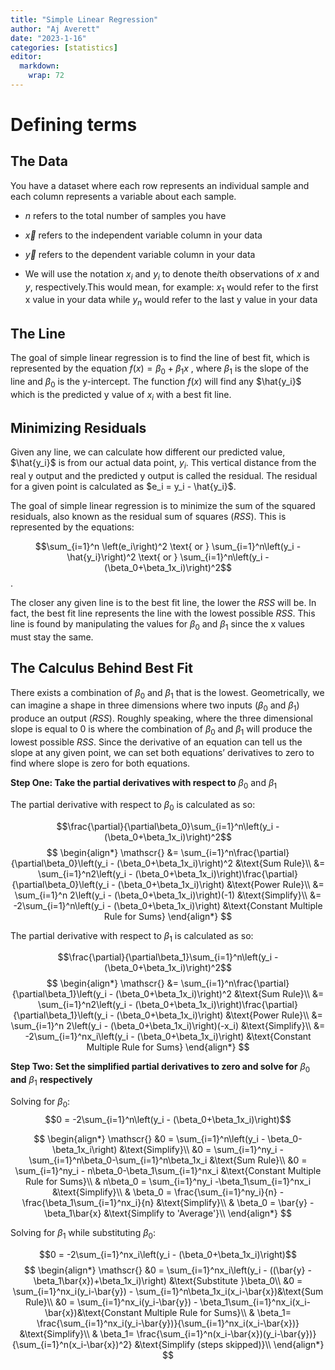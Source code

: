 ```yaml
---
title: "Simple Linear Regression"
author: "Aj Averett"
date: "2023-1-16"
categories: [statistics]
editor: 
  markdown: 
    wrap: 72
---
```


# Defining terms

## The Data

You have a dataset where each row represents an individual sample and
each column represents a variable about each sample.

-   $n$ refers to the total number of samples you have

-   $\vec{x}$ refers to the independent variable column in your data

-   $\vec{y}$ refers to the dependent variable column in your data

-   We will use the notation $x_i$ and $y_i$ to denote the$i$th
    observations of $x$ and $y$, respectively.This would mean, for
    example: $x_1$ would refer to the first x value in your data while
    $y_n$ would refer to the last y value in your data

## The Line

The goal of simple linear regression is to find the line of best fit,
which is represented by the equation $f(x)=\beta_0+\beta_1x$ , where
$\beta_1$ is the slope of the line and $\beta_0$ is the y-intercept. The
function $f(x)$ will find any $\hat{y_i}$ which is the predicted y value
of $x_i$ with a best fit line.

## Minimizing Residuals

Given any line, we can calculate how different our predicted value,
$\hat{y_i}$ is from our actual data point, $y_i$. This vertical distance
from the real y output and the predicted y output is called the
residual. The residual for a given point is calculated as
$e_i = y_i - \hat{y_i}$.

The goal of simple linear regression is to minimize the sum of the
squared residuals, also known as the residual sum of squares ($RSS$).
This is represented by the equations:

$$\sum_{i=1}^n \left(e_i\right)^2 \text{ or } \sum_{i=1}^n\left(y_i - \hat{y_i}\right)^2 \text{ or } \sum_{i=1}^n\left(y_i - (\beta_0+\beta_1x_i)\right)^2$$.

The closer any given line is to the best fit line, the lower the $RSS$
will be. In fact, the best fit line represents the line with the lowest
possible $RSS$. This line is found by manipulating the values for
$\beta_0$ and $\beta_1$ since the x values must stay the same.

## The Calculus Behind Best Fit

There exists a combination of $\beta_0$ and $\beta_1$ that is the
lowest. Geometrically, we can imagine a shape in three dimensions where
two inputs ($\beta_0$ and $\beta_1$) produce an output ($RSS$). Roughly
speaking, where the three dimensional slope is equal to 0 is where the
combination of $\beta_0$ and $\beta_1$ will produce the lowest possible
$RSS$. Since the derivative of an equation can tell us the slope at any
given point, we can set both equations' derivatives to zero to find
where slope is zero for both equations.

**Step One: Take the partial derivatives with respect to** $\beta_0$ and
$\beta_1$

The partial derivative with respect to $\beta_0$ is calculated as so:

$$\frac{\partial}{\partial\beta_0}\sum_{i=1}^n\left(y_i - (\beta_0+\beta_1x_i)\right)^2$$
$$
\begin{align*}
\mathscr{}
&= \sum_{i=1}^n\frac{\partial}{\partial\beta_0}\left(y_i - (\beta_0+\beta_1x_i)\right)^2  &\text{Sum Rule}\\
&= \sum_{i=1}^n2\left(y_i - (\beta_0+\beta_1x_i)\right)\frac{\partial}{\partial\beta_0}\left(y_i - (\beta_0+\beta_1x_i)\right) &\text{Power Rule}\\
&= \sum_{i=1}^n 2\left(y_i - (\beta_0+\beta_1x_i)\right)(-1) &\text{Simplify}\\
&= -2\sum_{i=1}^n\left(y_i - (\beta_0+\beta_1x_i)\right) &\text{Constant Multiple Rule for Sums}
\end{align*}
$$

The partial derivative with respect to $\beta_1$ is calculated as so:

$$\frac{\partial}{\partial\beta_1}\sum_{i=1}^n\left(y_i - (\beta_0+\beta_1x_i)\right)^2$$
$$
\begin{align*}
\mathscr{}
&= \sum_{i=1}^n\frac{\partial}{\partial\beta_1}\left(y_i - (\beta_0+\beta_1x_i)\right)^2  &\text{Sum Rule}\\
&= \sum_{i=1}^n2\left(y_i - (\beta_0+\beta_1x_i)\right)\frac{\partial}{\partial\beta_1}\left(y_i - (\beta_0+\beta_1x_i)\right) &\text{Power Rule}\\
&= \sum_{i=1}^n 2\left(y_i - (\beta_0+\beta_1x_i)\right)(-x_i) &\text{Simplify}\\
&= -2\sum_{i=1}^nx_i\left(y_i - (\beta_0+\beta_1x_i)\right) &\text{Constant Multiple Rule for Sums}
\end{align*}
$$

**Step Two: Set the simplified partial derivatives to zero and solve
for** $\beta_0$ **and** $\beta_1$ **respectively**

Solving for $\beta_0$:
$$0 = -2\sum_{i=1}^n\left(y_i - (\beta_0+\beta_1x_i)\right)$$

$$
\begin{align*}
\mathscr{}
&0 = \sum_{i=1}^n\left(y_i - \beta_0-\beta_1x_i\right) &\text{Simplify}\\
&0 = \sum_{i=1}^ny_i - \sum_{i=1}^n\beta_0-\sum_{i=1}^n\beta_1x_i &\text{Sum Rule}\\
&0 = \sum_{i=1}^ny_i - n\beta_0-\beta_1\sum_{i=1}^nx_i &\text{Constant Multiple Rule for Sums}\\
& n\beta_0 = \sum_{i=1}^ny_i -\beta_1\sum_{i=1}^nx_i &\text{Simplify}\\
& \beta_0 = \frac{\sum_{i=1}^ny_i}{n} -\frac{\beta_1\sum_{i=1}^nx_i}{n} &\text{Simplify}\\
& \beta_0 = \bar{y} - \beta_1\bar{x} &\text{Simplify to 'Average'}\\
\end{align*}
$$

Solving for $\beta_1$ while substituting $\beta_0$:

$$0 = -2\sum_{i=1}^nx_i\left(y_i - (\beta_0+\beta_1x_i)\right)$$
$$
\begin{align*}
\mathscr{}
&0 = \sum_{i=1}^nx_i\left(y_i - ((\bar{y} - \beta_1\bar{x})+\beta_1x_i)\right) &\text{Substitute }\beta_0\\
&0 = \sum_{i=1}^nx_i(y_i-\bar{y}) - \sum_{i=1}^n\beta_1x_i(x_i-\bar{x})&\text{Sum Rule}\\
&0 = \sum_{i=1}^nx_i(y_i-\bar{y}) - \beta_1\sum_{i=1}^nx_i(x_i-\bar{x})&\text{Constant Multiple Rule for Sums}\\
& \beta_1= \frac{\sum_{i=1}^nx_i(y_i-\bar{y})}{\sum_{i=1}^nx_i(x_i-\bar{x})} &\text{Simplify}\\
& \beta_1= \frac{\sum_{i=1}^n(x_i-\bar{x})(y_i-\bar{y})}{\sum_{i=1}^n(x_i-\bar{x})^2} &\text{Simplify (steps skipped)}\\
\end{align*}
$$
